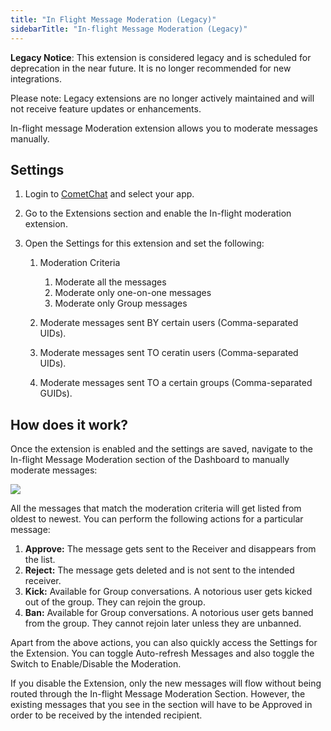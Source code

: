 ```yaml
---
title: "In Flight Message Moderation (Legacy)"
sidebarTitle: "In-flight Message Moderation (Legacy)"
---
```


<Warning>

**Legacy Notice**: This extension is considered legacy and is scheduled for deprecation in the near future. It is no longer recommended for new integrations.

Please note: Legacy extensions are no longer actively maintained and will not receive feature updates or enhancements.

</Warning>

In-flight message Moderation extension allows you to moderate messages manually.

## Settings

1. Login to [CometChat](https://app.cometchat.com/login) and select your app.

2. Go to the Extensions section and enable the In-flight moderation extension.

3. Open the Settings for this extension and set the following:

   1. Moderation Criteria

      1. Moderate all the messages
      2. Moderate only one-on-one messages
      3. Moderate only Group messages

   2. Moderate messages sent BY certain users (Comma-separated UIDs).

   3. Moderate messages sent TO ceratin users (Comma-separated UIDs).

   4. Moderate messages sent TO a certain groups (Comma-separated GUIDs).

## How does it work?

Once the extension is enabled and the settings are saved, navigate to the In-flight Message Moderation section of the Dashboard to manually moderate messages:

<Frame>
  <img src="/images/64444744-1623199760-63fe32538f0475c6fecd8d234f64da8f.png" />
</Frame>

All the messages that match the moderation criteria will get listed from oldest to newest. You can perform the following actions for a particular message:

1. **Approve:** The message gets sent to the Receiver and disappears from the list.
2. **Reject:** The message gets deleted and is not sent to the intended receiver.
3. **Kick:** Available for Group conversations. A notorious user gets kicked out of the group. They can rejoin the group.
4. **Ban:** Available for Group conversations. A notorious user gets banned from the group. They cannot rejoin later unless they are unbanned.

Apart from the above actions, you can also quickly access the Settings for the Extension. You can toggle Auto-refresh Messages and also toggle the Switch to Enable/Disable the Moderation.

<Warning>

If you disable the Extension, only the new messages will flow without being routed through the In-flight Message Moderation Section. However, the existing messages that you see in the section will have to be Approved in order to be received by the intended recipient.

</Warning>
